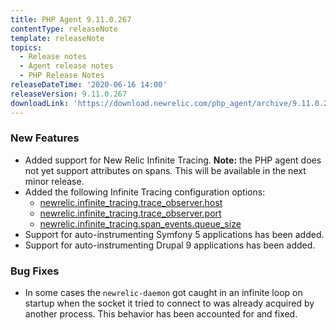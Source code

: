 ```yaml
---
title: PHP Agent 9.11.0.267
contentType: releaseNote
template: releaseNote
topics:
  - Release notes
  - Agent release notes
  - PHP Release Notes
releaseDateTime: '2020-06-16 14:00'
releaseVersion: 9.11.0.267
downloadLink: 'https://download.newrelic.com/php_agent/archive/9.11.0.267'
---
```


### New Features

* Added support for New Relic Infinite Tracing. **Note:** the PHP agent does not yet support attributes on spans. This will be available in the next minor release.
* Added the following Infinite Tracing configuration options:
  * [newrelic.infinite_tracing.trace_observer.host](https://docs.newrelic.com/docs/agents/php-agent/configuration/php-agent-configuration#inivar-inftr-host)
  * [newrelic.infinite_tracing.trace_observer.port](https://docs.newrelic.com/docs/agents/php-agent/configuration/php-agent-configuration#inivar-inftr-port)
  * [newrelic.infinite_tracing.span_events.queue_size](https://docs.newrelic.com/docs/agents/php-agent/configuration/php-agent-configuration#inivar-inftr-queue)
* Support for auto-instrumenting Symfony 5 applications has been added.
* Support for auto-instrumenting Drupal 9 applications has been added.

### Bug Fixes

* In some cases the `newrelic-daemon` got caught in an infinite loop on startup when the socket it tried to connect to was already acquired by another process. This behavior has been accounted for and fixed.
